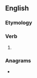 ==English==

===Etymology===
{{suffix|en|hold|est|nocat=1}}

===Verb===
{{head|en|verb form}}

# {{en-archaic second-person singular of|hold}}

===Anagrams===
* {{anagrams|en|a=dehlost|slothed}}